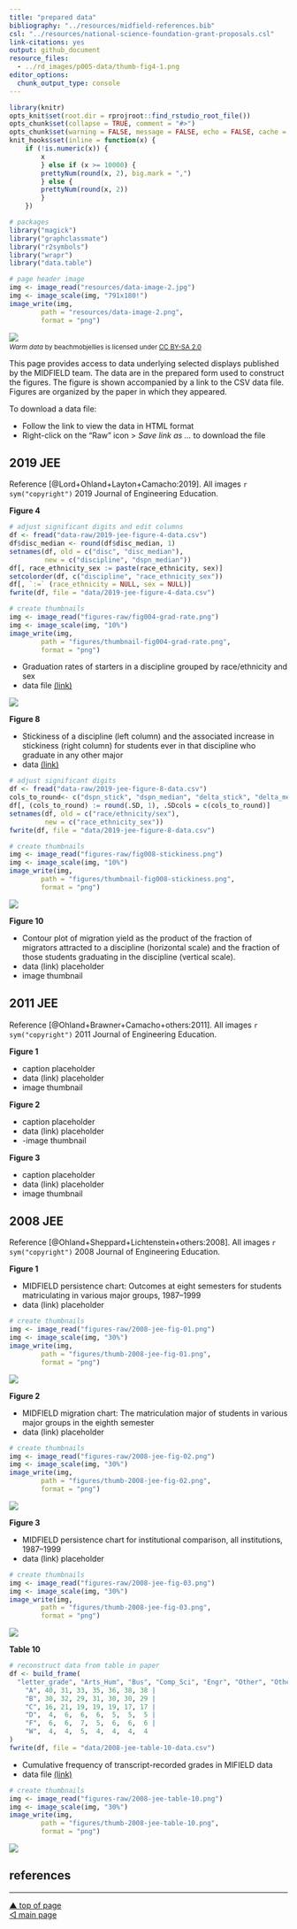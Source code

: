 ```yaml
---
title: "prepared data"
bibliography: "../resources/midfield-references.bib"
csl: "../resources/national-science-foundation-grant-proposals.csl"
link-citations: yes
output: github_document
resource_files:
  - ../rd_images/p005-data/thumb-fig4-1.png
editor_options: 
  chunk_output_type: console
---
```


```r
library(knitr)
opts_knit$set(root.dir = rprojroot::find_rstudio_root_file())
opts_chunk$set(collapse = TRUE, comment = "#>")
opts_chunk$set(warning = FALSE, message = FALSE, echo = FALSE, cache = FALSE) 
knit_hooks$set(inline = function(x) {
	if (!is.numeric(x)) { 
		x 
		} else if (x >= 10000) { 
		prettyNum(round(x, 2), big.mark = ",")
		} else {
		prettyNum(round(x, 2))
		}
	})
```

```r
# packages
library("magick")
library("graphclassmate")
library("r2symbols")
library("wrapr")
library("data.table")
```

```r
# page header image
img <- image_read("resources/data-image-2.jpg")
img <- image_scale(img, "791x180!")
image_write(img,
        path = "resources/data-image-2.png",
        format = "png")
```

![](../resources/data-image-2.png)
<small>
<br>
<i>Warm data</i> by beachmobjellies is licensed under <a href="https://creativecommons.org/licenses/by-sa/2.0/legalcode">CC BY-SA 2.0</a>
<br>
</small>

This page provides access to data underlying selected displays published by the MIDFIELD team. The data are in the prepared form used to construct the figures. The figure is shown accompanied by a link to the CSV data file. Figures are organized by the paper in which they appeared. 

To download a data file: 

- Follow the link to view the data in HTML format 
- Right-click on the "Raw" icon > *Save link as ...* to download the file 





## 2019 JEE

Reference [@Lord+Ohland+Layton+Camacho:2019]. All images `r sym("copyright")` 2019 Journal of Engineering Education. 

**Figure 4**

```r
# adjust significant digits and edit columns
df <- fread("data-raw/2019-jee-figure-4-data.csv")
df$disc_median <- round(df$disc_median, 1)
setnames(df, old = c("disc", "disc_median"), 
         new = c("discipline", "dspn_median"))
df[, race_ethnicity_sex := paste(race_ethnicity, sex)]
setcolorder(df, c("discipline", "race_ethnicity_sex"))
df[, `:=` (race_ethnicity = NULL, sex = NULL)]
fwrite(df, file = "data/2019-jee-figure-4-data.csv")
```

```r
# create thumbnails
img <- image_read("figures-raw/fig004-grad-rate.png")
img <- image_scale(img, "10%")
image_write(img,
        path = "figures/thumbnail-fig004-grad-rate.png",
        format = "png")
```

- Graduation rates of starters in a discipline grouped by race/ethnicity and sex 
- data file [(link)](../data/2019-jee-figure-4-data.csv) 

![](../figures/thumbnail-fig004-grad-rate.png)




**Figure 8**

- Stickiness of a discipline (left column) and the associated increase in stickiness (right column) for students ever in that discipline who graduate in any other major 
- data [(link)](../data/2019-jee-figure-8-data.csv) 

```r
# adjust significant digits 
df <- fread("data-raw/2019-jee-figure-8-data.csv")
cols_to_round<- c("dspn_stick", "dspn_median", "delta_stick", "delta_median")
df[, (cols_to_round) := round(.SD, 1), .SDcols = c(cols_to_round)]
setnames(df, old = c("race/ethnicity/sex"), 
         new = c("race_ethnicity_sex"))
fwrite(df, file = "data/2019-jee-figure-8-data.csv")
```

```r
# create thumbnails
img <- image_read("figures-raw/fig008-stickiness.png")
img <- image_scale(img, "10%")
image_write(img,
        path = "figures/thumbnail-fig008-stickiness.png",
        format = "png")
```

![](../figures/thumbnail-fig008-stickiness.png)


**Figure 10**

- Contour plot of migration yield as the product of the fraction of migrators attracted to a discipline (horizontal scale) and the fraction of those students graduating in the discipline (vertical scale).
- data (link) placeholder
- image thumbnail





## 2011 JEE

Reference [@Ohland+Brawner+Camacho+others:2011]. All images `r sym("copyright")` 2011 Journal of Engineering Education. 

**Figure 1**

- caption placeholder
- data (link) placeholder
- image thumbnail

**Figure 2**

- caption placeholder
- data (link) placeholder
- -image thumbnail

**Figure 3**

- caption placeholder
- data (link) placeholder
- image thumbnail









## 2008 JEE

Reference [@Ohland+Sheppard+Lichtenstein+others:2008]. All images `r sym("copyright")` 2008 Journal of Engineering Education. 

**Figure 1**

- MIDFIELD persistence chart: Outcomes at eight semesters for students matriculating in various major groups, 1987--1999
- data (link) placeholder

```r
# create thumbnails
img <- image_read("figures-raw/2008-jee-fig-01.png")
img <- image_scale(img, "30%")
image_write(img,
        path = "figures/thumb-2008-jee-fig-01.png",
        format = "png")
```

![](../figures/thumb-2008-jee-fig-01.png)

**Figure 2**

- MIDFIELD migration chart: The matriculation major of students in various major groups in the eighth semester
- data (link) placeholder

```r
# create thumbnails
img <- image_read("figures-raw/2008-jee-fig-02.png")
img <- image_scale(img, "30%")
image_write(img,
        path = "figures/thumb-2008-jee-fig-02.png",
        format = "png")
```

![](../figures/thumb-2008-jee-fig-02.png)

**Figure 3**

- MIDFIELD persistence chart for institutional comparison, all institutions, 1987--1999
- data (link) placeholder

```r
# create thumbnails
img <- image_read("figures-raw/2008-jee-fig-03.png")
img <- image_scale(img, "30%")
image_write(img,
        path = "figures/thumb-2008-jee-fig-03.png",
        format = "png")
```

![](../figures/thumb-2008-jee-fig-03.png)


**Table 10**

```r
# reconstruct data from table in paper
df <- build_frame(
  "letter_grade", "Arts_Hum", "Bus", "Comp_Sci", "Engr", "Other", "Other_STM", "Soc_Sci" | 
    "A", 40, 31, 33, 35, 36, 38, 38 |
    "B", 30, 32, 29, 31, 30, 30, 29 |
    "C", 16, 21, 19, 19, 19, 17, 17 |
    "D",  4,  6,  6,  6,  5,  5,  5 |
    "F",  6,  6,  7,  5,  6,  6,  6 |
    "W",  4,  4,  5,  4,  4,  4,  4 
)
fwrite(df, file = "data/2008-jee-table-10-data.csv")
```

- Cumulative frequency of transcript-recorded grades in MIFIELD data
- data file [(link)](../data/2008-jee-table-10-data.csv) 

```r
# create thumbnails
img <- image_read("figures-raw/2008-jee-table-10.png")
img <- image_scale(img, "30%")
image_write(img,
        path = "figures/thumb-2008-jee-table-10.png",
        format = "png")
```

![](../figures/thumb-2008-jee-table-10.png)









## references

<div id="refs"></div>



***
<a href="#top">&#9650; top of page</a>    
[&#9665; main page](../README.md)

